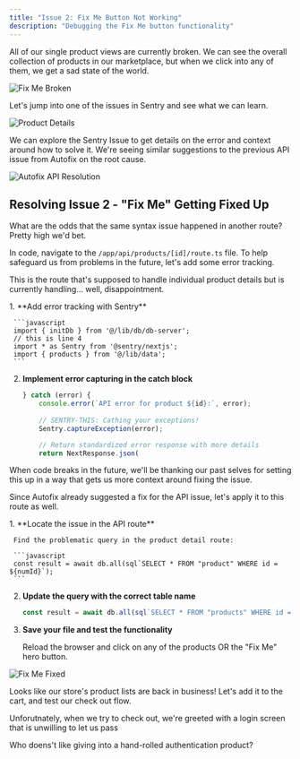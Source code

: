 ```yaml
---
title: "Issue 2: Fix Me Button Not Working"
description: "Debugging the Fix Me button functionality"
---
```



All of our single product views are currently broken. We can see the overall collection of products in our marketplace, but when we click into any of them, we get a sad state of the world. 

![Fix Me Broken](../../../assets/img/FixMeButtonError.png)

Let's jump into one of the issues in Sentry and see what we can learn.

![Product Details](../../../assets/img/Issue-2.png)

We can explore the Sentry Issue to get details on the error and context around how to solve it. We're seeing similar suggestions to the previous API issue from Autofix on the root cause.

![Autofix API Resolution](../../../assets/img/productapierror.png)


## Resolving Issue 2 - "Fix Me" Getting Fixed Up

What are the odds that the same syntax issue happened in another route? Pretty high we'd bet. 

In code, navigate to the `/app/api/products/[id]/route.ts` file. To help safeguard us from problems in the future, let's add some error tracking.

This is the route that's supposed to handle individual product details but is currently handling... well, disappointment. 

<Steps>
  1. **Add error tracking with Sentry**

     ```javascript
     import { initDb } from '@/lib/db/db-server';
     // this is line 4
     import * as Sentry from '@sentry/nextjs';
     import { products } from '@/lib/data';
     ```

  2. **Implement error capturing in the catch block**

     ```javascript
     } catch (error) {
         console.error(`API error for product ${id}:`, error);
         
         // SENTRY-THIS: Cathing your exceptions!
         Sentry.captureException(error);

         // Return standardized error response with more details
         return NextResponse.json(
     ```
</Steps>

When code breaks in the future, we'll be thanking our past selves for setting this up in a way that gets us more context around fixing the issue. 

Since Autofix already suggested a fix for the API issue, let's apply it to this route as well.

<Steps>
  1. **Locate the issue in the API route**
     
     Find the problematic query in the product detail route:

     ```javascript
     const result = await db.all(sql`SELECT * FROM "product" WHERE id = ${numId}`);
     ```

  2. **Update the query with the correct table name**

     ```javascript
     const result = await db.all(sql`SELECT * FROM "products" WHERE id = ${numId}`);
     ```

  3. **Save your file and test the functionality**
     
     Reload the browser and click on any of the products OR the "Fix Me" hero button.
</Steps>

![Fix Me Fixed](../../../assets/img/HydrationFixed.png)

Looks like our store's product lists are back in business! Let's add it to the cart, and test our check out flow. 

Unforutnately, when we try to check out, we're greeted with a login screen that is unwilling to let us pass

Who doens't like giving into a hand-rolled authentication product?